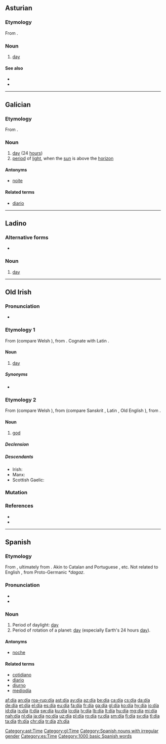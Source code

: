 {{DEFAULTSORT:dia}}
{{also|Appendix:Variations of "dia"}}
==Asturian==

===Etymology===
From {{etyl|la|ast}} {{m|la|diēs||day}}.

===Noun===
{{ast-noun|m|díes}}

# [[day]]

====See also====
* {{l|ast|nueche}}
* {{l|ast|xornada}}

[[Category:ast:Time]]

----

==Galician==

===Etymology===
From {{etyl|la|gl}} {{m|la|diēs||day}}.

===Noun===
{{gl-noun|m}}

# [[day]] (24 [[hour]]s)
# [[period]] of [[light]], when the [[sun]] is above the [[horizon]]

====Antonyms====
* {{sense|period of light}} [[noite]]

====Related terms====
* [[diario]]

[[Category:gl:Time]]

----

==Ladino==

===Alternative forms===
* {{l|lad|diya|sc=Latn}}

===Noun===
{{lad-noun|l|g=m}}

# [[day]]

----

==Old Irish==

===Pronunciation===
* {{IPA|/dʲiːa̯/|lang=sga}}

===Etymology 1===
From {{etyl|cel-pro|sga}} {{m|cel-pro|*dīyos}} (compare Welsh {{term|dydd|lang=cy}}), from {{etyl|ine-pro|sga}} {{m|ine-pro|*dyew-}}. Cognate with Latin {{m|la|diēs}}.

====Noun====
{{head|sga|noun|dative singular|díu}}<!--gender is probably masculine but as it's only used in fixed expressions it isn't possible to say for sure-->

# [[day]]

=====Synonyms=====
* {{l|sga|lá}}

===Etymology 2===
From {{etyl|cel-pro|sga}} {{m|cel-pro|*dēwos}} (compare Welsh {{term|duw|lang=cy}}), from {{etyl|ine-pro|sga}} {{m|ine-pro|*deywós}} (compare Sanskrit {{term|देव|tr=devá|lang=sa}}, Latin {{term|deus|lang=la}}, Old English {{m|ang|Tīw||Germanic god of heroic glory}}), from {{etyl|ine-pro|sga}} {{m|ine-pro|*dey-||to shine}}.

====Noun====
{{head|sga|noun|g=m|genitive|dé}}

# [[god]]

=====Declension=====
{{sga-decl-o-masc|gs=dé|ap=deu|dp=déib}}

=====Descendants=====
* Irish: {{l|ga|dia}}
* Manx: {{l|gv|jee}}
* Scottish Gaelic: {{l|gd|dia}}

===Mutation===
{{sga-mutation|d|ía}}

===References===
* {{R:DIL|15847|head=2 día (‘god’)}}
* {{R:DIL|15848|head=3 día (‘day’)}}

----

==Spanish==

===Etymology===
From {{etyl|la|es}} {{m|la|diēs||day}}, ultimately from {{etyl|ine-pro|es}} {{m|ine-pro|*dyew-||heaven, sky; to shine}}. Akin to Catalan and Portuguese {{term|dia|lang=pt}}, etc. Not related to English {{term|day|lang=en}}, from Proto-Germanic ''*dagaz''.

===Pronunciation===
* {{IPA|/ˈdi.a/|lang=es}}
* {{rhymes|ia|lang=es}}

===Noun===
{{es-noun|m}}

# Period of daylight: [[day]]
# Period of rotation of a planet: [[day]] (especially Earth's 24 hours [[day]]).

====Antonyms====
* [[noche]] {{g|f}}

====Related terms====
* [[cotidiano]]
* [[diario]]
* [[diurno]]
* [[mediodía]] {{g|m}}

[[Category:Spanish nouns with irregular gender]]
[[Category:es:Time]]
[[Category:1000 basic Spanish words]]

[[af:día]]
[[an:día]]
[[roa-rup:día]]
[[ast:día]]
[[ay:día]]
[[az:día]]
[[be:día]]
[[ca:día]]
[[cs:día]]
[[da:día]]
[[de:día]]
[[et:día]]
[[el:día]]
[[es:día]]
[[eu:día]]
[[fa:día]]
[[fr:día]]
[[ga:día]]
[[gl:día]]
[[ko:día]]
[[hy:día]]
[[io:día]]
[[id:día]]
[[is:día]]
[[it:día]]
[[sw:día]]
[[ku:día]]
[[lo:día]]
[[lv:día]]
[[lb:día]]
[[lt:día]]
[[hu:día]]
[[mg:día]]
[[mi:día]]
[[nah:día]]
[[nl:día]]
[[ja:día]]
[[no:día]]
[[uz:día]]
[[pl:día]]
[[ro:día]]
[[ru:día]]
[[sm:día]]
[[fi:día]]
[[sv:día]]
[[tl:día]]
[[ta:día]]
[[th:día]]
[[chr:día]]
[[tr:día]]
[[zh:día]]